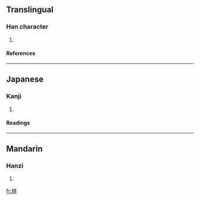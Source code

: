 ==Translingual==
===Han character===
{{Han char|rn=38|rad=女|as=06|sn=9|four=4845<sub>0</sub>|canj=女人手 (VOQ)}}
# {{defn|Han|sort=女06}}
====References====
{{Han ref|kx=0260.180|dkj=06225|dj=0526.170|hdz=21044.120|uh=59E9|ud=23017|bh=CE70|bd=52848}}
----
==Japanese==
===Kanji===
{{ja-kanji|grade=|rs=女06}}
# {{defn|Japanese}} 
====Readings====
{{ja-readings|on=[[でん]] (den), [[ねん]] (nen)|kun=}}
----
==Mandarin==
===Hanzi===
{{cmn-hanzi|pin=[[niàn]] (nian4), [[xiān]] (xian1), [[xiǎn]] (xian3)|wg=nien<sup>4</sup>, hsien<sup>1</sup>, hsien<sup>3</sup>}}
# {{defn|Mandarin}}

[[fr:姩]]
